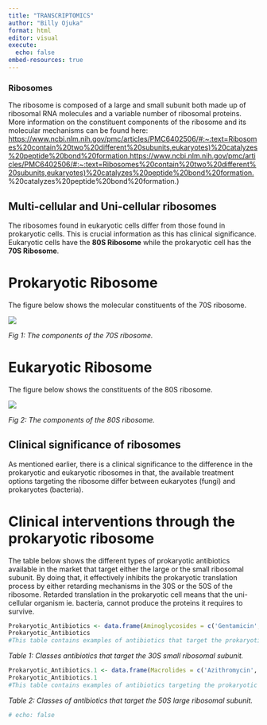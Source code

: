 ```yaml
---
title: "TRANSCRIPTOMICS"
author: "Billy Ojuka"
format: html
editor: visual
execute: 
  echo: false
embed-resources: true
---
```


### Ribosomes

The ribosome is composed of a large and small subunit both made up of ribosomal RNA molecules and a variable number of ribosomal proteins. More information on the constituent components of the ribosome and its molecular mechanisms can be found here: [https://www.ncbi.nlm.nih.gov/pmc/articles/PMC6402506/#:\~:text=Ribosomes%20contain%20two%20different%20subunits,eukaryotes)%20catalyzes%20peptide%20bond%20formation.https://www.ncbi.nlm.nih.gov/pmc/articles/PMC6402506/#:\~:text=Ribosomes%20contain%20two%20different%20subunits,eukaryotes)%20catalyzes%20peptide%20bond%20formation.](https://www.ncbi.nlm.nih.gov/pmc/articles/PMC6402506/#:~:text=Ribosomes%20contain%20two%20different%20subunits,eukaryotes)%20catalyzes%20peptide%20bond%20formation.)

## Multi-cellular and Uni-cellular ribosomes

The ribosomes found in eukaryotic cells differ from those found in prokaryotic cells. This is crucial information as this has clinical significance. Eukaryotic cells have the **80S Ribosome** while the prokaryotic cell has the **70S Ribosome**.

# Prokaryotic Ribosome

The figure below shows the molecular constituents of the 70S ribosome.

![](images/IMG_8180.jpg)

*Fig 1: The components of the 70S ribosome.*

# Eukaryotic Ribosome

The figure below shows the constituents of the 80S ribosome.

![](images/IMG_8181.jpg)

*Fig 2: The components of the 80S ribosome.*

## Clinical significance of ribosomes

As mentioned earlier, there is a clinical significance to the difference in the prokaryotic and eukaryotic ribosomes in that, the available treatment options targeting the ribosome differ between eukaryotes (fungi) and prokaryotes (bacteria).

# Clinical interventions through the prokaryotic ribosome

The table below shows the different types of prokaryotic antibiotics available in the market that target either the large or the small ribosomal subunit. By doing that, it effectively inhibits the prokaryotic translation process by either retarding mechanisms in the 30S or the 50S of the ribosome. Retarded translation in the prokaryotic cell means that the uni-cellular organism ie. bacteria, cannot produce the proteins it requires to survive.

```r
Prokaryotic_Antibiotics <- data.frame(Aminoglycosides = c('Gentamicin', 'Streptomycin', 'Neomycin'), Tetracycline = c('Doxycycline', 'Lymecycline', 'Methacycline'))
Prokaryotic_Antibiotics
#This table contains examples of antibiotics that target the prokaryotic 30S small ribosomal subunit.
```

*Table 1: Classes antibiotics that target the 30S small ribosomal subunit.*

```r
Prokaryotic_Antibiotics.1 <- data.frame(Macrolides = c('Azithromycin', 'Erythromycin'))
Prokaryotic_Antibiotics.1
#This table contains examples of antibiotics targeting the prokaryotic 50S large ribosomal subunit.
```

*Table 2: Classes of antibiotics that target the 50S large ribosomal subunit.*

```r
# echo: false
```
